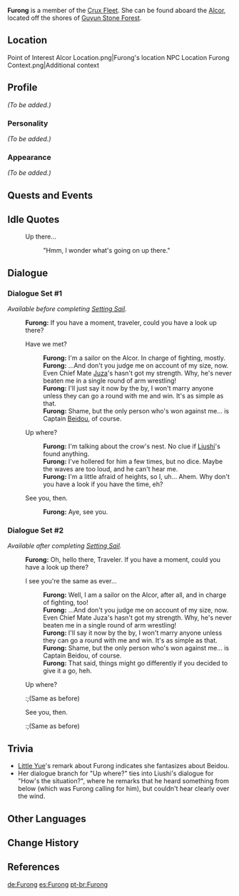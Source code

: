 {{Meta
<!-- REMOVE THIS TEMPLATE AFTER ADDING MISSING INFO -->
|missing_NPC_profile  = yes
}}
{{Character Infobox
|type             = NPC
|image            = NPC Furong.png
|region           = Liyue
|affiliation      = The Crux
|title            = Sailor
|voiceEN          = [https://www.anairisq.com/ Anairis Quiñones]<ref name="Anairis Quiñones">Twitter: [https://twitter.com/anairis_q/status/1419673872899715081 EN VA Self Announcement]</ref>
|voiceJP          = {{w|ja:藤田曜子|Fujita Yoko ({{ja|藤田 曜子}})}}<ref>Twitter: [https://twitter.com/yoko_fujita_/status/1464878067810062341 JP VA Self Announcement]</ref>
}}
'''Furong''' {{Lang|zh=芙蓉|zh_rm=Fúróng}} is a member of the [[Crux Fleet]]. She can be found aboard the [[Alcor]], located off the shores of [[Guyun Stone Forest]].

==Location==
<gallery>
Point of Interest Alcor Location.png|Furong's location
NPC Location Furong Context.png|Additional context
</gallery>

==Profile==
''(To be added.)''

===Personality===
''(To be added.)''

===Appearance===
''(To be added.)''

==Quests and Events==
{{Quests and Events}}

==Idle Quotes==
{{Dialogue start}}
: {{DIcon|Idle}} Up there...
:: {{A|VO Furong 01.ogg}} "Hmm, I wonder what's going on up there."
{{Dialogue end}}

==Dialogue==
===Dialogue Set #1===
''Available before completing [[Setting Sail]].''
{{Dialogue start}}
:'''Furong:''' If you have a moment, traveler, could you have a look up there?
:{{DIcon}} Have we met?
::'''Furong:''' I'm a sailor on the Alcor. In charge of fighting, mostly.
::'''Furong:''' ...And don't you judge me on account of my size, now. Even Chief Mate [[Juza]]'s hasn't got my strength. Why, he's never beaten me in a single round of arm wrestling!
::'''Furong:''' I'll just say it now by the by, I won't marry anyone unless they can go a round with me and win. It's as simple as that.
::'''Furong:''' Shame, but the only person who's won against me... is Captain [[Beidou]], of course.
:{{DIcon}} Up where?
::'''Furong:''' I'm talking about the crow's nest. No clue if [[Xu Liushi|Liushi]]'s found anything.
::'''Furong:''' I've hollered for him a few times, but no dice. Maybe the waves are too loud, and he can't hear me.
::'''Furong:''' I'm a little afraid of heights, so I, uh... Ahem. Why don't you have a look if you have the time, eh?
:{{DIcon}} See you, then.
::'''Furong:''' Aye, see you.
{{Dialogue end}}

===Dialogue Set #2===
''Available after completing [[Setting Sail]].''
{{Dialogue start}}
:'''Furong:''' Oh, hello there, Traveler. If you have a moment, could you have a look up there?
:{{DIcon}} I see you're the same as ever...
::'''Furong:''' Well, I am a sailor on the Alcor, after all, and in charge of fighting, too!
::'''Furong:''' ...And don't you judge me on account of my size, now. Even Chief Mate Juza's hasn't got my strength. Why, he's never beaten me in a single round of arm wrestling!
::'''Furong:''' I'll say it now by the by, I won't marry anyone unless they can go a round with me and win. It's as simple as that.
::'''Furong:''' Shame, but the only person who's won against me... is Captain Beidou, of course.
::'''Furong:'''  That said, things might go differently if you decided to give it a go, heh.
:{{DIcon}} Up where?
::;(Same as before)
:{{DIcon}} See you, then.
::;(Same as before)
{{Dialogue end}}

==Trivia==
* [[Little Yue]]'s remark about Furong indicates she fantasizes about Beidou.
* Her dialogue branch for "Up where?" ties into Liushi's dialogue for "How's the situation?", where he remarks that he heard something from below (which was Furong calling for him), but couldn't hear clearly over the wind.

==Other Languages==
{{Other Languages
|default_hidden = 1
|en      = Furong
|zhs     = 芙蓉
|zhs_rm  = Fúróng
|zht     = 芙蓉
|zht_rm  = Fúróng
|ja      = 芙蓉{{Sino|ja|zh}}
|ja_rm   = Fuyou{{Assumed}}
|ko      = {{tt|연화|蓮花}}
|ko_rm   = Yeonhwa
|es      = Furong
|fr      = Furong
|ru      = Фу Жун
|th      = Furong
|vi      = Furong
|de      = Furong
|id      = Furong
|pt      = Furong
|tr      = Furong
|it      = Furong
}}

==Change History==
{{Change History|1.0}}

==References==
{{Reflist}}

[[de:Furong]]
[[es:Furong]]
[[pt-br:Furong]]
